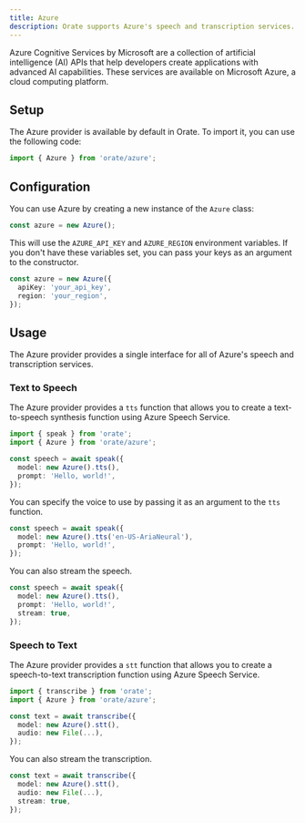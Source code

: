 ```yaml
---
title: Azure
description: Orate supports Azure's speech and transcription services.
---
```



Azure Cognitive Services by Microsoft are a collection of artificial intelligence (AI) APIs that help developers create applications with advanced AI capabilities. These services are available on Microsoft Azure, a cloud computing platform. 

## Setup

The Azure provider is available by default in Orate. To import it, you can use the following code:

```ts
import { Azure } from 'orate/azure';
```

## Configuration

You can use Azure by creating a new instance of the `Azure` class:

```ts
const azure = new Azure();
```

This will use the `AZURE_API_KEY` and `AZURE_REGION` environment variables. If you don't have these variables set, you can pass your keys as an argument to the constructor.

```ts
const azure = new Azure({
  apiKey: 'your_api_key',
  region: 'your_region',
});
```

## Usage

The Azure provider provides a single interface for all of Azure's speech and transcription services.

### Text to Speech

The Azure provider provides a `tts` function that allows you to create a text-to-speech synthesis function using Azure Speech Service.

```ts
import { speak } from 'orate';
import { Azure } from 'orate/azure';

const speech = await speak({
  model: new Azure().tts(),
  prompt: 'Hello, world!',
});
```

You can specify the voice to use by passing it as an argument to the `tts` function.

```ts
const speech = await speak({
  model: new Azure().tts('en-US-AriaNeural'),
  prompt: 'Hello, world!',
});
```

You can also stream the speech.

```ts
const speech = await speak({
  model: new Azure().tts(),
  prompt: 'Hello, world!',
  stream: true,
});
```

### Speech to Text

The Azure provider provides a `stt` function that allows you to create a speech-to-text transcription function using Azure Speech Service.

```ts
import { transcribe } from 'orate';
import { Azure } from 'orate/azure';

const text = await transcribe({
  model: new Azure().stt(),
  audio: new File(...),
});
```

You can also stream the transcription.

```ts
const text = await transcribe({
  model: new Azure().stt(),
  audio: new File(...),
  stream: true,
});
```